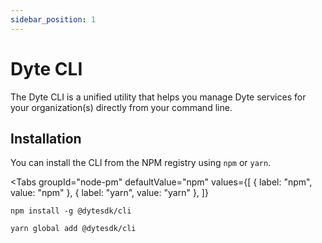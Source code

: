 ```yaml
---
sidebar_position: 1
---
```


# Dyte CLI
The Dyte CLI is a unified utility that helps you manage Dyte services for your organization(s) directly from your command line.

## Installation 
You can install the CLI from the NPM registry using `npm` or `yarn`.


<Tabs
  groupId="node-pm"
  defaultValue="npm"
  values={[
    { label: "npm", value: "npm" },
    { label: "yarn", value: "yarn" },
  ]}
>
  <TabItem value="npm">

```shell
npm install -g @dytesdk/cli
```

  </TabItem>
  <TabItem value="yarn">

```shell
yarn global add @dytesdk/cli
```

  </TabItem>
</Tabs>

